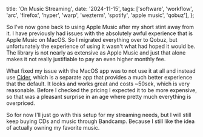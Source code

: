   title: 'On Music Streaming',
  date: '2024-11-15',
  tags: ['software', 'workflow', 'arc', 'firefox', 'hyper', 'warp', 'wezterm', 'spotify', 'apple music', 'qobuz'],
};


<Hero heading={metadata.title} subHeading={metadata.date} />

<div className="max-w-screen-md mx-auto px-4 my-12 markdown-format">

So I've now gone back to using Apple Music after my short stint away from it.
I have previously had issues with the absolutely awful experience that is Apple Music on MacOS.
So I migrated everything over to Qobuz, but unfortunately the experience of using it wasn't what had hoped it would be.
The library is not nearly as extensive as Apple Music and just that alone makes it not really justifiable to pay an even higher monthly fee.

What fixed my issue with the MacOS app was to not use it at all and instead use [Cider](https://cider.sh/), which is a separate app that provides a much better experience that the default.
It looks and works great and costs ~50sek, which is very reasonable. Before I checked the pricing I expected it to be more expensive, so that was a pleasant surprise in an age where pretty much everything is overpriced.

So for now I'll just go with this setup for my streaming needs, but I will still keep buying CDs and music through Bandcamp.
Because I still like the idea of actually owning my favorite music.

</div>